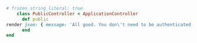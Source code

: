 ```rb app/controllers/private_controller.rb lines highlight={}
# frozen_string_literal: true
    class PublicController < ApplicationController
      def public
render json: { message: 'All good. You don\'t need to be authenticated to call this.' }
      end
end
```
